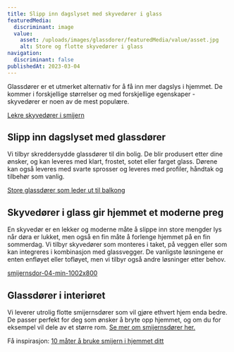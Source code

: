 ```yaml
---
title: Slipp inn dagslyset med skyvedører i glass
featuredMedia:
  discriminant: image
  value:
    asset: /uploads/images/glassdorer/featuredMedia/value/asset.jpg
    alt: Store og flotte skyvedører i glass
navigation:
  discriminant: false
publishedAt: 2023-03-04
---
```

Glassdører er et utmerket alternativ for å få inn mer dagslys i hjemmet. De kommer i forskjellige størrelser og med forskjellige egenskaper - skyvedører er noen av de mest populære.

[Lekre skyvedører i smijern](https://cdn.sanity.io/images/csbn9wp4/transformed-data/6b736275f764d156bb84b0169e67ae630f6d6d2f-5000x3000.jpg)

## Slipp inn dagslyset med glassdører

Vi tilbyr skreddersydde glassdører til din bolig. De blir produsert etter dine ønsker, og kan leveres med klart, frostet, sotet eller farget glass. Dørene kan også leveres med svarte sprosser og leveres med profiler, håndtak og tilbehør som vanlig.

[Store glassdører som leder ut til balkong](https://cdn.sanity.io/images/csbn9wp4/transformed-data/81bd494f8ee5b2e4ab80109189ca6c703027239e-5000x3000.jpg)

## Skyvedører i glass gir hjemmet et moderne preg

En skyvedør er en lekker og moderne måte å slippe inn store mengder lys når døra er lukket, men også en fin måte å forlenge hjemmet på en fin sommerdag. Vi tilbyr skyvedører som monteres i taket, på veggen eller som kan integreres i kombinasjon med glassvegger. De vanligste løsningene er enten enfløyet eller tofløyet, men vi tilbyr også andre løsninger etter behov.

[smijernsdor-04-min-1002x800](https://cdn.sanity.io/images/csbn9wp4/transformed-data/713b1f48dc395555a2f80f5d22f0513cd1320ff1-1002x800.jpg)

## Glassdører i interiøret

Vi leverer utrolig flotte smijernsdører som vil gjøre ethvert hjem enda bedre. De passer perfekt for deg som ønsker å bryte opp hjemmet, og om du for eksempel vil dele av et større rom. [Se mer om smijernsdører her.](/smijernsdor)

Få inspirasjon: [10 måter å bruke smijern i hjemmet ditt](/10-mater-a-bruke-smijern-i-ditt-hjem)
